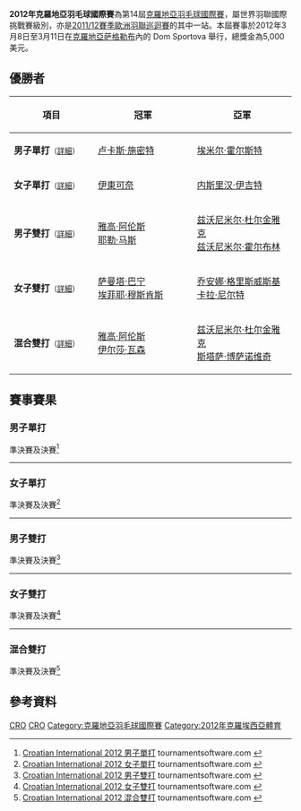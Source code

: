 {{noteTA|G1=Badminton}}
{{infobox badminton event
|name           = 2012年克羅地亞羽毛球國際賽
|image          = 
|size           = 
|caption        =
|dates          = 2012年3月8日－3月11日
|number_edition = 第14屆
|level          = 4B
|prize_money    = 5,000美元
|location       = {{CRO}}[[萨格勒布|萨格勒布]]
|venue          = Dom Sportova
|previous       = 2011年克羅地亞羽毛球國際賽 
|next           = 2013年克羅地亞羽毛球國際賽
}}
'''2012年克羅地亞羽毛球國際賽'''為第14屆[[克羅地亞羽毛球國際賽|克羅地亞羽毛球國際賽]]，屬世界羽聯國際挑戰賽級別，亦是[[2011/12賽季歐洲羽聯巡迴賽|2011/12賽季歐洲羽聯巡迴賽]]的其中一站。本屆賽事於2012年3月8日至3月11日在[[克羅地亞|克羅地亞]][[萨格勒布|萨格勒布]]內的 Dom Sportova 舉行，總獎金為5,000美元。

== 優勝者 ==
{| class=wikitable style="font-size:small"
!width="200"|項目
!width="250"|冠軍
!width="250"|亞軍
|-
|'''男子單打'''<small>（[[#男子單打|詳細]]）</small>
|{{flagicon|GER}} [[卢卡斯·施密特|卢卡斯·施密特]]
|{{flagicon|DEN}} [[埃米尔·霍尔斯特|埃米尔·霍尔斯特]]
|-
|'''女子單打'''<small>（[[#女子單打|詳細]]）</small>
|{{flagicon|JPN}} [[伊東可奈|伊東可奈]]
|{{flagicon|TUR}} [[内斯里汉·伊吉特|内斯里汉·伊吉特]]
|-
|'''男子雙打'''<small>（[[#男子雙打|詳細]]）</small>
|{{flagicon|NED}} [[雅高·阿伦斯|雅高·阿伦斯]]<br/>{{flagicon|NED}} [[耶勒·马斯|耶勒·马斯]]
|{{flagicon|CRO}} [[兹沃尼米尔·杜尔金雅克|兹沃尼米尔·杜尔金雅克]]<br/>{{flagicon|CRO}} [[兹沃尼米尔·霍尔布林|兹沃尼米尔·霍尔布林]]
|-
|'''女子雙打'''<small>（[[#女子雙打|詳細]]）</small>
|{{flagicon|NED}} [[萨曼塔·巴宁|萨曼塔·巴宁]]<br/>{{flagicon|NED}} [[埃菲耶·穆斯肯斯|埃菲耶·穆斯肯斯]]
|{{flagicon|GER}} [[乔安娜·格里斯威斯基|乔安娜·格里斯威斯基]]<br/>{{flagicon|GER}} [[卡拉·尼尔特|卡拉·尼尔特]]
|-
|'''混合雙打'''<small>（[[#混合雙打|詳細]]）</small>
|{{flagicon|NED}} [[雅高·阿伦斯|雅高·阿伦斯]]<br/>{{flagicon|NED}} [[伊尔莎·瓦森|伊尔莎·瓦森]]
|{{flagicon|CRO}} [[兹沃尼米尔·杜尔金雅克|兹沃尼米尔·杜尔金雅克]]<br/>{{flagicon|CRO}} [[斯塔萨·博萨诺维奇|斯塔萨·博萨诺维奇]]
|}

== 賽事賽果 ==
=== 男子單打 ===
;準決賽及決賽<ref name="MS">[http://tournamentsoftware.com/sport/draw.aspx?id=CDDA1919-92FE-403F-AFA6-3C730A592D9C&draw=2 Croatian International 2012 男子單打] {{Wayback|url=http://tournamentsoftware.com/sport/draw.aspx?id=CDDA1919-92FE-403F-AFA6-3C730A592D9C&draw=2 |date=20200616213549 }} tournamentsoftware.com {{en}}</ref>
{{4TeamBracket-Tennis3-v2
| team-width=200
| RD1-seed1=1
| RD1-team1={{flagicon|IND}} [[阿尔温德·巴特|阿尔温德·巴特]]
| RD1-score1-1=18
| RD1-score1-2=17
| RD1-score1-3=
| RD1-seed2=
| RD1-team2='''{{flagicon|DEN}} [[埃米尔·霍尔斯特|埃米尔·霍尔斯特]]
| RD1-score2-1='''21
| RD1-score2-2='''21
| RD1-score2-3=

| RD1-seed3=8
| RD1-team3='''{{flagicon|GER}} [[卢卡斯·施密特|卢卡斯·施密特]]
| RD1-score3-1='''21
| RD1-score3-2=12
| RD1-score3-3='''21
| RD1-seed4=Q
| RD1-team4={{flagicon|ENG}} [[安德鲁·史密斯_(羽毛球运动员)|安德鲁·史密斯]]
| RD1-score4-1=19
| RD1-score4-2='''21
| RD1-score4-3=18

| RD2-seed1=
| RD2-team1={{flagicon|DEN}} [[埃米尔·霍尔斯特|埃米尔·霍尔斯特]]
| RD2-score1-1=18
| RD2-score1-2='''21
| RD2-score1-3=19
| RD2-seed2=8
| RD2-team2='''{{flagicon|GER}} [[卢卡斯·施密特|卢卡斯·施密特]]
| RD2-score2-1='''21
| RD2-score2-2=11
| RD2-score2-3='''21
}}
----

=== 女子單打 ===
;準決賽及決賽<ref name="WS">[http://tournamentsoftware.com/sport/draw.aspx?id=CDDA1919-92FE-403F-AFA6-3C730A592D9C&draw=4 Croatian International 2012 女子單打] {{Wayback|url=http://tournamentsoftware.com/sport/draw.aspx?id=CDDA1919-92FE-403F-AFA6-3C730A592D9C&draw=4 |date=20200616194343 }} tournamentsoftware.com {{en}}</ref>
{{4TeamBracket-Tennis3-v2
| team-width=200
| RD1-seed1=
| RD1-team1={{flagicon|NED}} [[帕蒂·斯托曾巴赫|帕蒂·斯托曾巴赫]]
| RD1-score1-1=20
| RD1-score1-2=9
| RD1-score1-3=
| RD1-seed2=Q
| RD1-team2='''{{flagicon|JPN}} [[伊東可奈|伊東可奈]]
| RD1-score2-1='''22
| RD1-score2-2='''21
| RD1-score2-3=

| RD1-seed3=5
| RD1-team3='''{{flagicon|TUR}} [[内斯里汉·伊吉特|内斯里汉·伊吉特]]
| RD1-score3-1='''21
| RD1-score3-2='''21
| RD1-score3-3=
| RD1-seed4=
| RD1-team4={{flagicon|SUI}} [[尼克尔·沙勒|尼克尔·沙勒]]
| RD1-score4-1=16
| RD1-score4-2=18
| RD1-score4-3=

| RD2-seed1=Q
| RD2-team1='''{{flagicon|JPN}} [[伊東可奈|伊東可奈]]
| RD2-score1-1='''21
| RD2-score1-2='''21
| RD2-score1-3=
| RD2-seed2=5
| RD2-team2={{flagicon|TUR}} [[内斯里汉·伊吉特|内斯里汉·伊吉特]]
| RD2-score2-1=18
| RD2-score2-2=15
| RD2-score2-3=
}}
----

=== 男子雙打 ===
;準決賽及決賽<ref name="MD">[http://tournamentsoftware.com/sport/draw.aspx?id=CDDA1919-92FE-403F-AFA6-3C730A592D9C&draw=5 Croatian International 2012 男子雙打] {{Wayback|url=http://tournamentsoftware.com/sport/draw.aspx?id=CDDA1919-92FE-403F-AFA6-3C730A592D9C&draw=5 |date=20200616213739 }} tournamentsoftware.com {{en}}</ref>
{{4TeamBracket-Tennis3-v2
| team-width=200
| RD1-seed1=1
| RD1-team1={{flagicon|GER}} [[彼得·卡斯巴尔|彼得·卡斯巴尔]]<br/> {{flagicon|GER}} [[约舍·兹沃涅|约舍·兹沃涅]]
| RD1-score1-1=14
| RD1-score1-2=12
| RD1-score1-3=
| RD1-seed2=4
| RD1-team2='''{{flagicon|NED}} [[雅高·阿伦斯|雅高·阿伦斯]]<br/> {{flagicon|NED}} [[耶勒·马斯|耶勒·马斯]]
| RD1-score2-1='''21
| RD1-score2-2='''21
| RD1-score2-3=

| RD1-seed3=3
| RD1-team3='''{{flagicon|CRO}} [[兹沃尼米尔·杜尔金雅克|兹沃尼米尔·杜尔金雅克]]<br/> {{flagicon|CRO}} [[兹沃尼米尔·霍尔布林|兹沃尼米尔·霍尔布林]]
| RD1-score3-1=14
| RD1-score3-2='''21
| RD1-score3-3='''21
| RD1-seed4=2
| RD1-team4={{flagicon|FRA}} [[洛朗·康斯坦丁|洛朗·康斯坦丁]]<br/> {{flagicon|FRA}} [[塞巴斯蒂安·文森特|塞巴斯蒂安·文森特]]
| RD1-score4-1='''21
| RD1-score4-2=19
| RD1-score4-3=14

| RD2-seed1=4
| RD2-team1='''{{flagicon|NED}} [[雅高·阿伦斯|雅高·阿伦斯]]<br/> {{flagicon|NED}} [[耶勒·马斯|耶勒·马斯]]
| RD2-score1-1='''21
| RD2-score1-2='''21
| RD2-score1-3=
| RD2-seed2=3
| RD2-team2={{flagicon|CRO}} [[兹沃尼米尔·杜尔金雅克|兹沃尼米尔·杜尔金雅克]]<br/> {{flagicon|CRO}} [[兹沃尼米尔·霍尔布林|兹沃尼米尔·霍尔布林]]
| RD2-score2-1=16
| RD2-score2-2=14
| RD2-score2-3=
}}
----

=== 女子雙打 ===
;準決賽及決賽<ref name="WD">[http://tournamentsoftware.com/sport/draw.aspx?id=CDDA1919-92FE-403F-AFA6-3C730A592D9C&draw=6 Croatian International 2012 女子雙打] {{Wayback|url=http://tournamentsoftware.com/sport/draw.aspx?id=CDDA1919-92FE-403F-AFA6-3C730A592D9C&draw=6 |date=20200616194700 }} tournamentsoftware.com {{en}}</ref>
{{4TeamBracket-Tennis3-v2
| team-width=200
| RD1-seed1=
| RD1-team1='''{{flagicon|NED}} [[萨曼塔·巴宁|萨曼塔·巴宁]]<br/> {{flagicon|NED}} [[埃菲耶·穆斯肯斯|埃菲耶·穆斯肯斯]]
| RD1-score1-1='''21
| RD1-score1-2='''21
| RD1-score1-3=
| RD1-seed2=
| RD1-team2={{flagicon|RUS}} [[塔吉娜·比比克|塔吉娜·比比克]]<br/> {{flagicon|RUS}} [[安娜斯塔西亚·切尔维亚科娃|安娜斯塔西亚·切尔维亚科娃]]
| RD1-score2-1=16
| RD1-score2-2=17
| RD1-score2-3=

| RD1-seed3=
| RD1-team3={{flagicon|CZE}} [[阿尔泽比塔·巴索娃|阿尔泽比塔·巴索娃]]<br/> {{flagicon|INA}} [[Gustiani_Megawati|Gustiani Megawati]]
| RD1-score3-1=11
| RD1-score3-2=17
| RD1-score3-3=
| RD1-seed4=2
| RD1-team4='''{{flagicon|GER}} [[乔安娜·格里斯威斯基|乔安娜·格里斯威斯基]]<br/> {{flagicon|GER}} [[卡拉·尼尔特|卡拉·尼尔特]]
| RD1-score4-1='''21
| RD1-score4-2='''21
| RD1-score4-3=

| RD2-seed1=
| RD2-team1='''{{flagicon|NED}} [[萨曼塔·巴宁|萨曼塔·巴宁]]<br/> {{flagicon|NED}} [[埃菲耶·穆斯肯斯|埃菲耶·穆斯肯斯]]
| RD2-score1-1='''21
| RD2-score1-2='''21
| RD2-score1-3=
| RD2-seed2=2
| RD2-team2={{flagicon|GER}} [[乔安娜·格里斯威斯基|乔安娜·格里斯威斯基]]<br/> {{flagicon|GER}} [[卡拉·尼尔特|卡拉·尼尔特]]
| RD2-score2-1=18
| RD2-score2-2=19
| RD2-score2-3=
}}
----

=== 混合雙打 ===
;準決賽及決賽<ref name="XD">[http://tournamentsoftware.com/sport/draw.aspx?id=CDDA1919-92FE-403F-AFA6-3C730A592D9C&draw=8 Croatian International 2012 混合雙打] {{Wayback|url=http://tournamentsoftware.com/sport/draw.aspx?id=CDDA1919-92FE-403F-AFA6-3C730A592D9C&draw=8 |date=20200616213553 }} tournamentsoftware.com {{en}}</ref>
{{4TeamBracket-Tennis3-v2
| team-width=200
| RD1-seed1=1
| RD1-team1='''{{flagicon|CRO}} [[兹沃尼米尔·杜尔金雅克|兹沃尼米尔·杜尔金雅克]]<br/> {{flagicon|CRO}} [[斯塔萨·博萨诺维奇|斯塔萨·博萨诺维奇]]
| RD1-score1-1='''21
| RD1-score1-2='''21
| RD1-score1-3=
| RD1-seed2=
| RD1-team2={{flagicon|GER}} [[麦克斯·施文格尔|麦克斯·施文格尔]]<br/> {{flagicon|GER}} [[伊莎贝尔·赫特里克|伊莎贝尔·赫特里克]]
| RD1-score2-1=17
| RD1-score2-2=15
| RD1-score2-3=

| RD1-seed3=
| RD1-team3={{flagicon|FRA}} [[洛朗·康斯坦丁|洛朗·康斯坦丁]]<br/> {{flagicon|FRA}} [[泰沙娜·维尼斯·瓦汉|泰沙娜·维尼斯·瓦汉]]
| RD1-score3-1=9
| RD1-score3-2=6
| RD1-score3-3=
| RD1-seed4=
| RD1-team4='''{{flagicon|NED}} [[雅高·阿伦斯|雅高·阿伦斯]]<br/> {{flagicon|NED}} [[伊尔莎·瓦森|伊尔莎·瓦森]]
| RD1-score4-1='''21
| RD1-score4-2='''21
| RD1-score4-3=

| RD2-seed1=1
| RD2-team1={{flagicon|CRO}} [[兹沃尼米尔·杜尔金雅克|兹沃尼米尔·杜尔金雅克]]<br/> {{flagicon|CRO}} [[斯塔萨·博萨诺维奇|斯塔萨·博萨诺维奇]]
| RD2-score1-1=20
| RD2-score1-2='''21
| RD2-score1-3=16
| RD2-seed2=
| RD2-team2='''{{flagicon|NED}} [[雅高·阿伦斯|雅高·阿伦斯]]<br/> {{flagicon|NED}} [[伊尔莎·瓦森|伊尔莎·瓦森]]
| RD2-score2-1='''22
| RD2-score2-2=17
| RD2-score2-3='''21
}}

== 參考資料 ==
{{Reflist}}

[[Category:2012年世界羽聯國際系列賽|CRO]]
[[Category:2011/12賽季歐洲羽聯巡迴賽|CRO]]
[[Category:克羅地亞羽毛球國際賽|Category:克羅地亞羽毛球國際賽]]
[[Category:2012年克羅埃西亞體育|Category:2012年克羅埃西亞體育]]